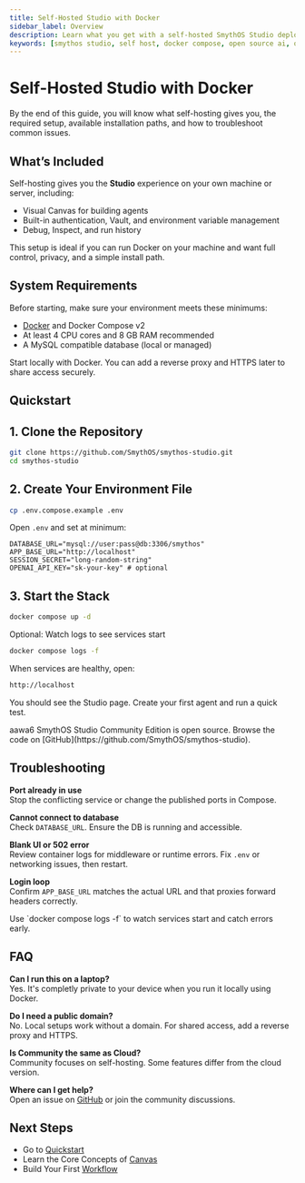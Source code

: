```yaml
---
title: Self-Hosted Studio with Docker
sidebar_label: Overview
description: Learn what you get with a self-hosted SmythOS Studio deployment, system requirements, installation path options, troubleshooting, and FAQs.
keywords: [smythos studio, self host, docker compose, open source ai, on prem ai, private deployment, local development, installation guide, troubleshooting, system requirements, networking]
---
```


# Self-Hosted Studio with Docker

<InfoCallout title="What you will learn">
  By the end of this guide, you will know what self-hosting gives you, the required setup, available installation paths, and how to troubleshoot common issues.
</InfoCallout>

<Spacer size="md" />

## What’s Included

Self-hosting gives you the **Studio** experience on your own machine or server, including:

- Visual Canvas for building agents  
- Built-in authentication, Vault, and environment variable management  
- Debug, Inspect, and run history  

<TipCallout title="Is this for you?">
  This setup is ideal if you can run Docker on your machine and want full control, privacy, and a simple install path.
</TipCallout>

<Spacer size="md" />

## System Requirements

Before starting, make sure your environment meets these minimums:

- [Docker](https://docs.docker.com/get-started/get-docker/) and Docker Compose v2
- At least 4 CPU cores and 8 GB RAM recommended
- A MySQL compatible database (local or managed)

<InfoCallout title="Start simple">
  Start locally with Docker. You can add a reverse proxy and HTTPS later to share access securely.
</InfoCallout>

<Spacer size="md" />

## Quickstart


## 1. Clone the Repository

```bash
git clone https://github.com/SmythOS/smythos-studio.git
cd smythos-studio
```

<Spacer size="md" />

## 2. Create Your Environment File

```bash
cp .env.compose.example .env
```

Open `.env` and set at minimum:

```text
DATABASE_URL="mysql://user:pass@db:3306/smythos"
APP_BASE_URL="http://localhost"
SESSION_SECRET="long-random-string"
OPENAI_API_KEY="sk-your-key" # optional
```

<Spacer size="md" />

## 3. Start the Stack
```bash
docker compose up -d
```

Optional: Watch logs to see services start

```bash
docker compose logs -f
 ```

When services are healthy, open:

```bash
http://localhost
```
You should see the Studio page. Create your first agent and run a quick test.

<Spacer size="md" />
aawa6
<InfoCallout title="Source code">
  SmythOS Studio Community Edition is open source.  
  Browse the code on [GitHub](https://github.com/SmythOS/smythos-studio).
</InfoCallout>

<Spacer size="md" />

## Troubleshooting

**Port already in use**  
Stop the conflicting service or change the published ports in Compose.

**Cannot connect to database**  
Check `DATABASE_URL`. Ensure the DB is running and accessible.

**Blank UI or 502 error**  
Review container logs for middleware or runtime errors. Fix `.env` or networking issues, then restart.

**Login loop**  
Confirm `APP_BASE_URL` matches the actual URL and that proxies forward headers correctly.

<InfoCallout title="Logs">
  Use `docker compose logs -f` to watch services start and catch errors early.
</InfoCallout>

<Spacer size="md" />

## FAQ

**Can I run this on a laptop?**  
Yes. It's completly private to your device when you run it locally using Docker.

**Do I need a public domain?**  
No. Local setups work without a domain. For shared access, add a reverse proxy and HTTPS.

**Is Community the same as Cloud?**  
Community focuses on self-hosting. Some features differ from the cloud version.

**Where can I get help?**  
Open an issue on [GitHub](https://github.com/SmythOS/smythos-studio) or join the community discussions.

<Spacer size="md" />

## Next Steps

- Go to [Quickstart](/docs/agent-studio/quickstart)  
- Learn the Core Concepts of [Canvas](/docs/agent-studio/key-concepts/canvas)  
- Build Your First [Workflow](/docs/agent-studio/build-agents/building-workflows)